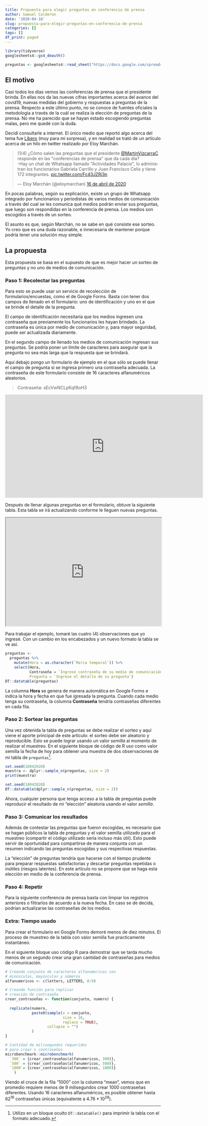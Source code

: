 ```yaml
---
title: Propuesta para elegir preguntas en conferencia de prensa
author: Samuel Calderon
date: '2020-04-18'
slug: propuesta-para-elegir-preguntas-en-conferencia-de-prensa
categories: []
tags: []
df_print: paged
---
```


```r
library(tidyverse)
googlesheets4::gs4_deauth()

preguntas <- googlesheets4::read_sheet("https://docs.google.com/spreadsheets/d/1JgENwDadtb_HrGerTfgpAlRwCjb6c3mHCudEiRwEWrA/edit?usp=sharing")
```


## El motivo

Casi todos los días vemos las conferencias de prensa que el presidente brinda. En ellas nos da las nuevas cifras importantes acerca del avance del covid19, nuevas medidas del gobierno y respuestas a preguntas de la prensa. Respecto a este último punto, no se conoce de fuentes oficiales la metodología a través de la cuál se realiza la elección de preguntas de la prensa. No me ha parecido que se hayan estado escogiendo preguntas malas, pero me quedé con la duda.

Decidí consultarle a internet. El único medio que reportó algo acerca del tema fue [Líbero](https://libero.pe/ocio/1553598-coronavirus-peru-preguntas-presidente-martin-vizcarra-covid-19-whatsapp) (muy para mi sorpresa), y en realidad se trató de un artículo acerca de un hilo en twitter realizado por Eloy Marchán.

<blockquote class="twitter-tweet" data-lang="es"><p lang="es" dir="ltr">(1/4) ¿Cómo salen las preguntas que el presidente <a href="https://twitter.com/MartinVizcarraC?ref_src=twsrc%5Etfw">@MartinVizcarraC</a> responde en las &quot;conferencias de prensa&quot; que da cada día?<br>-Hay un chat de Whatsapp llamado &quot;Actividades Palacio&quot;, lo administran los funcionarios Gabriela Carrillo y Juan Francisco Celis y tiene 172 integrantes. <a href="https://t.co/Fc43JZRj3n">pic.twitter.com/Fc43JZRj3n</a></p>&mdash; Eloy Marchán (@eloymarchan) <a href="https://twitter.com/eloymarchan/status/1250922549120315392?ref_src=twsrc%5Etfw">16 de abril de 2020</a></blockquote> <script async src="https://platform.twitter.com/widgets.js" charset="utf-8"></script>

En pocas palabras, según su explicación,  existe un grupo de Whatsapp integrado por funcionarios y periodistas de varios medios de comunicación a través del cual se les comunica qué medios podrán enviar sus preguntas, que luego son respondidas en la conferencia de prensa. Los medios son escogidos a través de un sorteo. 

El asunto es que, según Marchán, no se sabe en qué consiste ese sorteo. Yo creo que es una duda razonable, e innecesaria de mantener porque podría tener una solución muy simple.

## La propuesta

Esta propuesta se basa en el supuesto de que es mejor hacer un sorteo de preguntas y no uno de medios de comunicación. 

### Paso 1: Recolectar las preguntas

Para esto se puede usar un servicio de recolección de formularios/encuestas, como el de Google Forms. Basta con tener dos campos de llenado en el formulario: uno de identificación y uno en el que se brinde el detalle de la pregunta. 

El campo de identificación necesitaría que los medios ingresen una contraseña que previamente los funcionarios les hayan brindado. La contraseña es única por medio de comunicación y, para mayor seguridad, puede ser actualizada diariamente. 

En el segundo campo de llenado los medios de comunicación ingresan sus preguntas. Se podría poner un límite de caracteres para asegurar que la pregunta no sea más larga que la respuesta que se brindará. 

Aquí debajo pongo un formulario de ejemplo en el que sólo se puede llenar el campo de pregunta si se ingresa primero una contraseña adecuada. La contraseña de este formulario consiste de 16 caracteres alfanuméricos aleatorios.

> Contraseña: sEcVwNCLpKqf8oH3

<iframe src="https://docs.google.com/forms/d/e/1FAIpQLSfL_zYqFoWp7t0spC-fQ86Oe3TNZ8pttDaglfkGK_bvE75eyw/viewform?embedded=true" width="640" height="333" frameborder="0" marginheight="0" marginwidth="0">Cargando…</iframe>

Después de llenar algunas preguntas en el formulario, obtuve la siguiente tabla. Esta tabla se irá actualizando conforme le lleguen nuevas preguntas.

<iframe width= 100% height=350px src="https://docs.google.com/spreadsheets/d/e/2PACX-1vQkF8DydOAYAGXVHuUi8oLBUZX1nBqKUBb9JUbVAT4EnZ9GVmhYEINYZNQ8pNC1Gax2ZXZCcd01kS7W/pubhtml?gid=1524799486&amp;single=true&amp;widget=true&amp;headers=false"></iframe>

Para trabajar el ejemplo, tomaré las cuatro (4) observaciones que yo ingresé. Con un cambio en los encabezados y un nuevo formato la tabla se ve así.

```r
preguntas <- 
  preguntas %>% 
    mutate(Hora = as.character(`Marca temporal`)) %>% 
    select(Hora,
           Contraseña = `Ingrese contraseña de su medio de comunicación`,
           Pregunta = `Ingrese el detalle de su pregunta`)
DT::datatable(preguntas)
```

La columna **Hora** se genera de manera automática en Google Forms e indica la hora y fecha en que fue igresada la pregunta. Cuando cada medio tenga su contraseña, la columna **Contraseña** tendría contraseñas diferentes en cada fila. 


### Paso 2: Sortear las preguntas

Una vez obtenida la tabla de preguntas se debe realizar el sorteo y aquí viene el aporte principal de este artículo: el sorteo debe ser aleatorio y reproducible. Esto se puede lograr usando un valor *semilla* al momento de realizar el muestreo. En el siguiente bloque de código de R uso como valor semilla la fecha de hoy para obtener una muestra de dos observaciones de mi tabla de `preguntas`[^1]. 

```r
set.seed(18042020)
muestra <- dplyr::sample_n(preguntas, size = 2)
print(muestra)
```

```r
set.seed(18042020)
DT::datatable(dplyr::sample_n(preguntas, size = 2))
```

Ahora, cualquier persona que tenga acceso a la tabla de preguntas puede reproducir el resultado de mi "elección" aleatoria usando el valor *semilla*. 

### Paso 3: Comunicar los resultados

Además de contestar las preguntas que fueron escogidas, es necesario que se hagan públicos la tabla de preguntas y el valor semilla utilizado para el muestreo (compartir el código utilizado sería incluso más útil). Esto puede servir de oportunidad para compartirse de manera conjunta con un resumen indicando las preguntas escogidas y sus respectivas respuestas.

La "elección" de preguntas tendría que hacerse con el tiempo prudente para preparar respuestas satisfactorias y descartar preguntas repetidas o inútiles (riesgos latentes). En este artículo no se propone que se haga esta elección en medio de la conferencia de prensa.

### Paso 4: Repetir

Para la siguiente conferencia de prensa basta con limpiar los registros anteriores o filtrarlos de acuerdo a la nueva fecha. En caso se de decida, podrían actualizarse las contraseñas de los medios.

### Extra: Tiempo usado

Para crear el formulario en Google Forms demoré menos de diez minutos. El proceso de muestreo de la tabla con valor semilla fue practicamente instantáneo. 

En el siguiente bloque uso código R para demostrar que se tarda mucho menos de un segundo crear una gran cantidad de contraseñas para medios de comunicación.

```r
# Creando conjunto de caracteres alfanumericos con
# minúsculas, mayúsculas y números
alfanumericos <- c(letters, LETTERS, 0:9)

# Creando función para replicar 
# creación de contraseña
crear_contraseñas <- function(conjunto, numero) {
  
  replicate(numero, 
            paste0(sample(x = conjunto, 
                          size = 16, 
                          replace = TRUE), 
                   collapse = "")
            )
}

# Cantidad de milisegundos requeridos 
# para crear n contraseñas
microbenchmark::microbenchmark(
  `300` = {crear_contraseñas(alfanumericos, 300)},
  `500` = {crear_contraseñas(alfanumericos, 500)},
  `1000`= {crear_contraseñas(alfanumericos, 1000)}
    )

```

Viendo el cruce de la fila "1000" con la columna "mean", vemos que en promedio requiere menos de 9 milisegundos crear 1000 contraseñas diferentes. Usando 16 caracteres alfanuméricos, es posible obtener hasta $62^{16}$ contraseñas únicas (equivalente a $4.76*10^{28}$). 


[^1]: Utilizo en un bloque oculto `DT::datatable()` para imprimir la tabla con el formato adecuado. 
